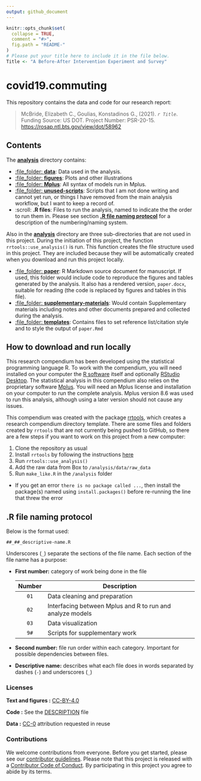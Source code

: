 ```yaml
---
output: github_document
---
```


<!-- README.md is generated from README.Rmd. Please edit that file -->

```r
knitr::opts_chunk$set(
  collapse = TRUE,
  comment = "#>",
  fig.path = "README-"
)
# Please put your title here to include it in the file below.
Title <- "A Before-After Intervention Experiment and Survey"
```

# covid19.commuting

This repository contains the data and code for our research report:

> McBride, Elizabeth C., Goulias, Konstadinos G., (2021). _`r Title`_. Funding Source: US DOT. Project Number: PSR-20-15. <https://rosap.ntl.bts.gov/view/dot/58962>


## Contents

The [**analysis**](/analysis) directory contains:

  - [:file\_folder: **data**](/analysis/data): Data used in the analysis.
  - [:file\_folder: **figures**](/analysis/figures): Plots and other
    illustrations
  - [:file\_folder: **Mplus**](/analysis/Mplus): All syntax of models run in Mplus.
  - [:file\_folder: **unused-scripts**](/analysis/unused-scripts): Scripts that I am not done writing and cannot yet run, or things I have removed from the main analysis workflow, but I want to keep a record of.
  - :scroll: **.R files**: Files to run the analysis, named to indicate the the order to run them in. Please see section [**.R file naming protocol**](https://github.com/e-mcbride/covid19.commuting#r-file-naming-protocol) for a description of the numbering/naming system.


Also in the [**analysis**](/analysis) directory are three sub-directories that are not used in this project. During the initiation of this project, the function `rrtools::use_analysis()` is run. This function creates the file structure used in this project. They are included because they will be automatically created when you download and run this project locally.
  
  - [:file\_folder: **paper**](/analysis/paper): R Markdown source document
    for manuscript. If used, this folder would include code to reproduce the figures and tables generated by the analysis. It also has a rendered version, `paper.docx`, suitable for reading (the code is replaced by figures
    and tables in this file). 
  - [:file\_folder: **supplementary-materials**](/analysis/supplementary-materials): Would contain Supplementary materials including notes and other documents prepared and collected during the analysis.
  - [:file\_folder: **templates**](/analysis/templates): Contains files to set reference list/citation style and to style the output of `paper.Rmd`


## How to download and run locally

This research compendium has been developed using the statistical programming
language R. To work with the compendium, you will need
installed on your computer the [R software](https://cloud.r-project.org/)
itself and optionally [RStudio Desktop](https://rstudio.com/products/rstudio/download/). The statistical analysis in this compendium also relies on the proprietary software [Mplus](https://www.statmodel.com/). You will need an Mplus license and installation on your computer to run the complete analysis. Mplus version 8.6 was used to run this analysis, although using a later version should not cause any issues.

This compendium was created with the package [rrtools](https://github.com/benmarwick/rrtools), which creates a research compendium directory template. There are some files and folders created by `rrtools` that are not currently being pushed to GitHub, so there are a few steps if you want to work on this project from a new computer:

1. Clone the repository as usual
2. Install `rrtools` by following the instructions [here](https://github.com/benmarwick/rrtools)
3. Run `rrtools::use_analysis()`
4. Add the raw data from Box to `/analysis/data/raw_data`
5. Run `make_like.R` in the `/analysis` folder
  + If you get an error `there is no package called ...`, then install the package(s) named using `install.packages()` before re-running the line that threw the error 

## .R file naming protocol

Below is the format used:

```
##_##_descriptive-name.R
```

Underscores (`_`) separate the sections of the file name. Each section of the file name has a purpose:

* **First number:** category of work being done in the file

  Number | Description
  :----: | -----------
   `01`  | Data cleaning and preparation
   `02`  | Interfacing between Mplus and R to run and analyze  models
   `03`  | Data visualization
   `9#`  | Scripts for supplementary work
   
* **Second number:** file run order within each category. Important for possible dependencies between files.
* **Descriptive name:** describes what each file does in words separated by dashes (`-`) and underscores (`_`)


### Licenses

**Text and figures :**  [CC-BY-4.0](http://creativecommons.org/licenses/by/4.0/)

**Code :** See the [DESCRIPTION](DESCRIPTION) file

**Data :** [CC-0](http://creativecommons.org/publicdomain/zero/1.0/) attribution requested in reuse

### Contributions

We welcome contributions from everyone. Before you get started, please see our [contributor guidelines](CONTRIBUTING.md). Please note that this project is released with a [Contributor Code of Conduct](CONDUCT.md). By participating in this project you agree to abide by its terms.
  
